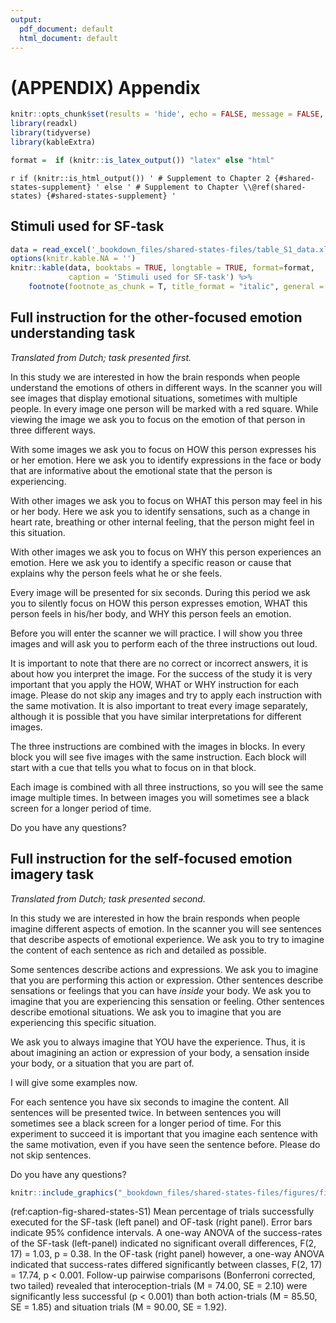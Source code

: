 ```yaml
---
output:
  pdf_document: default
  html_document: default
---
```

# (APPENDIX) Appendix {-}
\cleardoublepage
\phantomsection
\addcontentsline{toc}{part}{Appendices}
\appendixpage*
\setlength\beforechapskip{-\baselineskip}

```r
knitr::opts_chunk$set(results = 'hide', echo = FALSE, message = FALSE, warning = FALSE)
library(readxl)
library(tidyverse)
library(kableExtra)

format =  if (knitr::is_latex_output()) "latex" else "html"
```

`r if (knitr::is_html_output()) '
# Supplement to Chapter 2 {#shared-states-supplement}
' else '
# Supplement to Chapter \\@ref(shared-states) {#shared-states-supplement}
'`

## Stimuli used for SF-task

```r
data = read_excel('_bookdown_files/shared-states-files/table_S1_data.xlsx')
options(knitr.kable.NA = '')
knitr::kable(data, booktabs = TRUE, longtable = TRUE, format=format,
             caption = 'Stimuli used for SF-task') %>%
    footnote(footnote_as_chunk = T, title_format = "italic", general = 'The stimulus materials presented in Table S1 were selected from a pilot study. In this pilot study we asked an independent sample of twenty-four subjects to describe how they would express an emotion in their behavior, body posture or facial expression (action information), what specific sensations they would feel inside their body when they would experience an emotion (interoceptive information), and for what reason or in what situation they would experience an emotion (situational information). These three questions were asked in random order for twenty-eight different negative emotional states, including anger, fear, disgust, sadness, contempt, worry, disappointment, regret and shame. The descriptions generated by these subjects were used as qualitative input in order to create our stimulus set of twenty short sentences that described emotional actions, sensations or situations. With this procedure, we ensured that our stimulus set held sentences that were validated and ecologically appropriate for our sample.')
```

## Full instruction for the other-focused emotion understanding task 
*Translated from Dutch; task presented first.*

In this study we are interested in how the brain responds when people understand the emotions of others in different ways. In the scanner you will see images that display emotional situations, sometimes with multiple people. In every image one person will be marked with a red square. While viewing the image we ask you to focus on the emotion of that person in three different ways. 

With some images we ask you to focus on HOW this person expresses his or her emotion. Here we ask you to identify expressions in the face or body that are informative about the emotional state that the person is experiencing. 
 
With other images we ask you to focus on WHAT this person may feel in his or her body. Here we ask you to identify sensations, such as a change in heart rate, breathing or other internal feeling, that the person might feel in this situation. 

With other images we ask you to focus on WHY this person experiences an emotion. Here we ask you to identify a specific reason or cause that explains why the person feels what he or she feels. 

Every image will be presented for six seconds. During this period we ask you to silently focus on HOW this person expresses emotion, WHAT this person feels in his/her body, and WHY this person feels an emotion. 

Before you will enter the scanner we will practice. I will show you three images and will ask you to perform each of the three instructions out loud. 

It is important to note that there are no correct or incorrect answers, it is about how you interpret the image. For the success of the study it is very important that you apply the HOW, WHAT or WHY instruction for each image. Please do not skip any images and try to apply each instruction with the same motivation. It is also important to treat every image separately, although it is possible that you have similar interpretations for different images. 

The three instructions are combined with the images in blocks. In every block you will see five images with the same instruction. Each block will start with a cue that tells you what to focus on in that block. 

Each image is combined with all three instructions, so you will see the same image multiple times. In between images you will sometimes see a black screen for a longer period of time. 

Do you have any questions?

\newpage
\pagestyle{empty}

## Full instruction for the self-focused emotion imagery task
*Translated from Dutch; task presented second.*

In this study we are interested in how the brain responds when people imagine different aspects of emotion. In the scanner you will see sentences that describe aspects of emotional experience. We ask you to try to imagine the content of each sentence as rich and detailed as possible. 

Some sentences describe actions and expressions. We ask you to imagine that you are performing this action or expression. Other sentences describe sensations or feelings that you can have *inside* your body. We ask you to imagine that you are experiencing this sensation or feeling. Other sentences describe emotional situations. We ask you to imagine that you are experiencing this specific situation. 

We ask you to always imagine that YOU have the experience. Thus, it is about imagining an action or expression of your body, a sensation inside your body, or a situation that you are part of. 

I will give some examples now.

For each sentence you have six seconds to imagine the content. All sentences will be presented twice. In between sentences you will sometimes see a black screen for a longer period of time. For this experiment to succeed it is important that you imagine each sentence with the same motivation, even if you have seen the sentence before. Please do not skip sentences. 

Do you have any questions?

\newpage
\pagestyle{empty}

```r
knitr::include_graphics("_bookdown_files/shared-states-files/figures/figure_S1_succ.png", auto_pdf = TRUE)
```

(ref:caption-fig-shared-states-S1) Mean percentage of trials successfully executed for the SF-task (left panel) and OF-task (right panel). Error bars indicate 95% confidence intervals. A one-way ANOVA of the success-rates of the SF-task (left-panel) indicated no significant overall differences, F(2, 17) = 1.03, p = 0.38. In the OF-task (right panel) however, a one-way ANOVA indicated that success-rates differed significantly between classes, F(2, 17) = 17.74, p < 0.001. Follow-up pairwise comparisons (Bonferroni corrected, two tailed) revealed that interoception-trials (M = 74.00, SE = 2.10) were significantly less successful (p < 0.001) than both action-trials (M = 85.50, SE = 1.85) and situation trials (M = 90.00, SE = 1.92).
